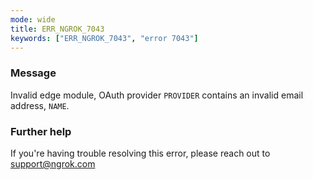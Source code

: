 ```yaml
---
mode: wide
title: ERR_NGROK_7043
keywords: ["ERR_NGROK_7043", "error 7043"]
---
```



### Message

Invalid edge module, OAuth provider `PROVIDER` contains an invalid email address, `NAME`.

<ErrorDetails />

### Further help

If you're having trouble resolving this error, please reach out to [support@ngrok.com](mailto:support@ngrok.com?subject=Help%20with%20ERR_NGROK_7043)
